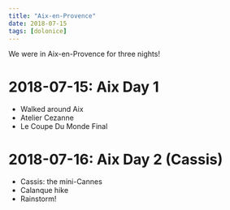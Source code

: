 ```yaml
---
title: "Aix-en-Provence"
date: 2018-07-15
tags: [dolonice]
---
```

 
We were in Aix-en-Provence for three nights!

# 2018-07-15: Aix Day 1 

- Walked around Aix
- Atelier Cezanne
- Le Coupe Du Monde Final


# 2018-07-16: Aix Day 2 (Cassis)

- Cassis: the mini-Cannes
- Calanque hike
- Rainstorm!